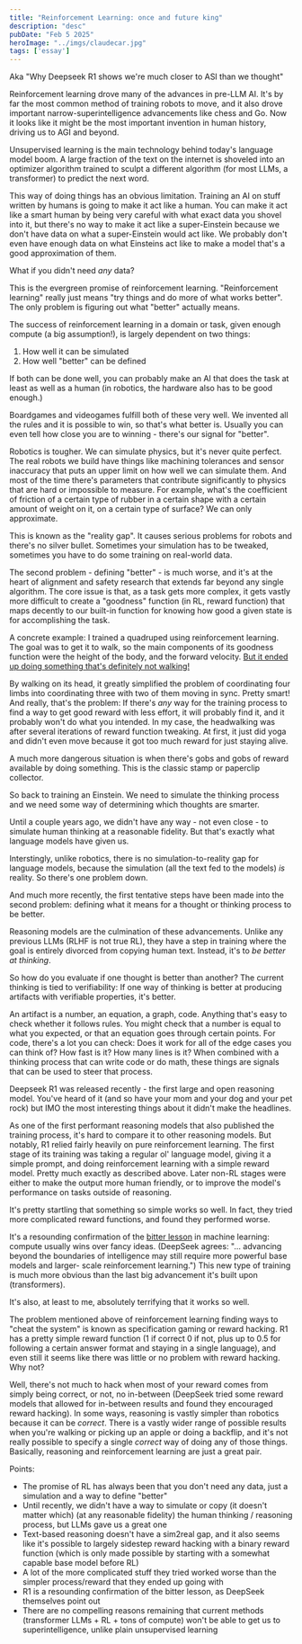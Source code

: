 ```yaml
---
title: "Reinforcement Learning: once and future king"
description: "desc"
pubDate: "Feb 5 2025"
heroImage: "../imgs/claudecar.jpg"
tags: ['essay']
---
```

<!--
// import { Image } from 'astro:assets';

// import { Youtube } from '@astro-community/astro-embed-youtube';

// <Image src={import('@imgs/claudecar.jpg')} alt="ClaudeCar" />

// [Link](https://github.com/pwspen)
-->

Aka "Why Deepseek R1 shows we're much closer to ASI than we thought"

Reinforcement learning drove many of the advances in pre-LLM AI. It's by far the most common method of training robots to move, and it also drove important narrow-superintelligence advancements like chess and Go. Now it looks like it might be the most important invention in human history, driving us to AGI and beyond.

Unsupervised learning is the main technology behind today's language model boom. A large fraction of the text on the internet is shoveled into an optimizer algorithm trained to sculpt a different algorithm (for most LLMs, a transformer) to predict the next word.

This way of doing things has an obvious limitation. Training an AI on stuff written by humans is going to make it act like a human. You can make it act like a smart human by being very careful with what exact data you shovel into it, but there's no way to make it act like a super-Einstein because we don't have data on what a super-Einstein would act like. We probably don't even have enough data on what Einsteins act like to make a model that's a good approximation of them.

What if you didn't need *any* data?

This is the evergreen promise of reinforcement learning. "Reinforcement learning" really just means "try things and do more of what works better". The only problem is figuring out what "better" actually means.

The success of reinforcement learning in a domain or task, given enough compute (a big assumption!), is largely dependent on two things:
1. How well it can be simulated
2. How well "better" can be defined

If both can be done well, you can probably make an AI that does the task at least as well as a human (in robotics, the hardware also has to be good enough.)

Boardgames and videogames fulfill both of these very well. We invented all the rules and it is possible to win, so that's what better is. Usually you can even tell how close you are to winning - there's our signal for "better".

Robotics is tougher. We can simulate physics, but it's never quite perfect. The real robots we build have things like machining tolerances and sensor inaccuracy that puts an upper limit on how well we can simulate them. And most of the time there's parameters that contribute significantly to physics that are hard or impossible to measure. For example, what's the coefficient of friction of a certain type of rubber in a certain shape with a certain amount of weight on it, on a certain type of surface? We can only approximate.

This is known as the "reality gap". It causes serious problems for robots and there's no silver bullet. Sometimes your simulation has to be tweaked, sometimes you have to do some training on real-world data.

The second problem - defining "better" - is much worse, and it's at the heart of alignment and safety research that extends far beyond any single algorithm. The core issue is that, as a task gets more complex, it gets vastly more difficult to create a "goodness" function (in RL, reward function) that maps decently to our built-in function for knowing how good a given state is for accomplishing the task.

A concrete example: I trained a quadruped using reinforcement learning. The goal was to get it to walk, so the main components of its goodness function were the height of the body, and the forward velocity. [But it ended up doing something that's definitely not walking!](/headwalk.html)

By walking on its head, it greatly simplified the problem of coordinating four limbs into coordinating three with two of them moving in sync. Pretty smart! And really, that's the problem: If there's *any* way for the training process to find a way to get good reward with less effort, it will probably find it, and it probably won't do what you intended. In my case, the headwalking was after several iterations of reward function tweaking. At first, it just did yoga and didn't even move because it got too much reward for just staying alive.

A much more dangerous situation is when there's gobs and gobs of reward available by doing something. This is the classic stamp or paperclip collector.

So back to training an Einstein. We need to simulate the thinking process and we need some way of determining which thoughts are smarter.

Until a couple years ago, we didn't have any way - not even close - to simulate human thinking at a reasonable fidelity. But that's exactly what language models have given us. 

Interstingly, unlike robotics, there is no simulation-to-reality gap for language models, because the simulation (all the text fed to the models) *is* reality. So there's one problem down.

And much more recently, the first tentative steps have been made into the second problem: defining what it means for a thought or thinking process to be better.

Reasoning models are the culmination of these advancements. Unlike any previous LLMs (RLHF is not true RL), they have a step in training where the goal is entirely divorced from copying human text. Instead, it's to *be better at thinking*.

So how do you evaluate if one thought is better than another? The current thinking is tied to verifiability: If one way of thinking is better at producing artifacts with verifiable properties, it's better.

An artifact is a number, an equation, a graph, code. Anything that's easy to check whether it follows rules. You might check that a number is equal to what you expected, or that an equation goes through certain points. For code, there's a lot you can check: Does it work for all of the edge cases you can think of? How fast is it? How many lines is it? When combined with a thinking process that can write code or do math, these things are signals that can be used to steer that process.

Deepseek R1 was released recently - the first large and open reasoning model. You've heard of it (and so have your mom and your dog and your pet rock) but IMO the most interesting things about it didn't make the headlines.

As one of the first performant reasoning models that also published the training process, it's hard to compare it to other reasoning models. But notably, R1 relied fairly heavily on pure reinforcement learning. The first stage of its training was taking a regular ol' language model, giving it a simple prompt, and doing reinforcement learning with a simple reward model. Pretty much exactly as described above. Later non-RL stages were either to make the output more human friendly, or to improve the model's performance on tasks outside of reasoning.

It's pretty startling that something so simple works so well. In fact, they tried more complicated reward functions, and found they performed worse.

It's a resounding confirmation of the [bitter lesson](http://www.incompleteideas.net/IncIdeas/BitterLesson.html) in machine learning: compute usually wins over fancy ideas. (DeepSeek agrees: "... advancing beyond the boundaries of intelligence may still require more powerful base models and larger- scale reinforcement learning.") This new type of training is much more obvious than the last big advancement it's built upon (transformers).

It's also, at least to me, absolutely terrifying that it works so well.

The problem mentioned above of reinforcement learning finding ways to "cheat the system" is known as specification gaming or reward hacking. R1 has a pretty simple reward function (1 if correct 0 if not, plus up to 0.5 for following a certain answer format and staying in a single language), and even still it seems like there was little or no problem with reward hacking. Why not?

Well, there's not much to hack when most of your reward comes from simply being correct, or not, no in-between (DeepSeek tried some reward models that allowed for in-between results and found they encouraged reward hacking). In some ways, reasoning is vastly simpler than robotics because it can be *correct*. There is a vastly wider range of possible results when you're walking or picking up an apple or doing a backflip, and it's not really possible to specify a single *correct* way of doing any of those things. Basically, reasoning and reinforcement learning are just a great pair.

Points:
- The promise of RL has always been that you don't need any data, just a simulation and a way to define "better"
- Until recently, we didn't have a way to simulate or copy (it doesn't matter which) (at any reasonable fidelity) the human thinking / reasoning process, but LLMs gave us a great one
- Text-based reasoning doesn't have a sim2real gap, and it also seems like it's possible to largely sidestep reward hacking with a binary reward function (which is only made possible by starting with a somewhat capable base model before RL)
- A lot of the more complicated stuff they tried worked worse than the simpler process/reward that they ended up going with
- R1 is a resounding confirmation of the bitter lesson, as DeepSeek themselves point out
- There are no compelling reasons remaining that current methods (transformer LLMs + RL + tons of compute) won't be able to get us to superintelligence, unlike plain unsupervised learning
